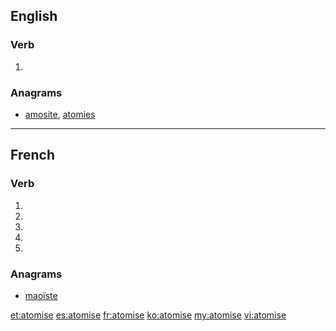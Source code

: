 {{also|atomisé}}
==English==

===Verb===
{{en-verb|atomis}}

# {{alternative spelling of|atomize|lang=en}}

===Anagrams===
* [[amosite#English|amosite]], [[atomies#English|atomies]]

----

==French==

===Verb===
{{fr-verb-form}}

# {{inflection of|atomiser||1|s|pres|indc|lang=fr}}
# {{inflection of|atomiser||3|s|pres|indc|lang=fr}}
# {{inflection of|atomiser||1|s|pres|subj|lang=fr}}
# {{inflection of|atomiser||3|s|pres|subj|lang=fr}}
# {{inflection of|atomiser||2|s|impr|lang=fr}}

===Anagrams===
* [[maoïste#French|maoïste]]

[[et:atomise]]
[[es:atomise]]
[[fr:atomise]]
[[ko:atomise]]
[[my:atomise]]
[[vi:atomise]]
